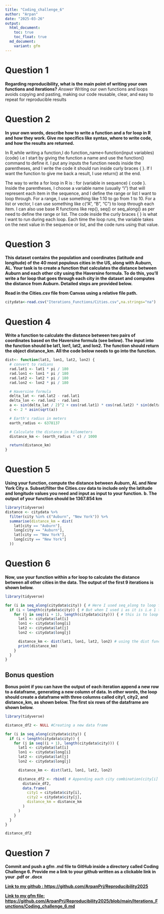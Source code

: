 ```yaml
---
title: "Coding_challenge_6"
author: "Arpan"
date: "2025-03-26"
output: 
  html_document:
    toc: true
    toc_float: true
  md_document:
    variant: gfm
---
```

# Question 1
**Regarding reproducibility, what is the main point of writing your own functions and iterations?**
*Answer* 
Writing our own functions and loops avoids copying and pasting, making our code reusable, clear, and easy to repeat for reproducible results

# Question 2

**In your own words, describe how to write a function and a for loop in R and how they work. Give me specifics like syntax, where to write code, and how the results are returned.** 

In R,while writing a function,I do function_name<-function(input variables){code} i.e I start by giving the function a name and use the function() command to define it. I put any inputs the function needs inside the parentheses, and I write the code it should run inside curly braces { }. If I want the function to give me back a result, I use return() at the end.

The way to write a for loop in R is :  for (variable in sequence) { code }. Inside the parentheses, I choose a variable name (usually "i") that will represent each item in the sequence, and I define the range or list I want to loop through. For a range, I use something like 1:10 to go from 1 to 10. For a list or vector, I can use something like c("A", "B", "C") to loop through each item. I can also use base R functions like rep(), seq() or seq_along() as per need to define the range or list. The code inside the curly braces { } is what I want to run during each loop. Each time the loop runs, the variable takes on the next value in the sequence or list, and the code runs using that value.

# Question 3
**This dataset contains the population and coordinates (latitude and longitude) of the 40 most populous cities in the US, along with Auburn, AL. Your task is to create a function that calculates the distance between Auburn and each other city using the Haversine formula. To do this, you'll write a for loop that goes through each city in the dataset and computes the distance from Auburn. Detailed steps are provided below.**

**Read in the Cities.csv file from Canvas using a relative file path.**

```r
citydata<-read.csv("Iterations_Functions/Cities.csv",na.strings="na")

```

# Question 4

**Write a function to calculate the distance between two pairs of coordinates based on the Haversine formula (see below). The input into the function should be lat1, lon1, lat2, and lon2. The function should return the object distance_km. All the code below needs to go into the function.**

```r
dist<- function(lat1, lon1, lat2, lon2) {
  # convert to radians
  rad.lat1 <- lat1 * pi / 180
  rad.lon1 <- lon1 * pi / 180
  rad.lat2 <- lat2 * pi / 180
  rad.lon2 <- lon2 * pi / 180

  # Haversine formula
  delta_lat <- rad.lat2 - rad.lat1
  delta_lon <- rad.lon2 - rad.lon1
  a <- sin(delta_lat / 2)^2 + cos(rad.lat1) * cos(rad.lat2) * sin(delta_lon / 2)^2
  c <- 2 * asin(sqrt(a)) 

  # Earth's radius in meters
  earth_radius <- 6378137

  # Calculate the distance in kilometers
  distance_km <- (earth_radius * c) / 1000

  return(distance_km)
}
```



# Question 5
**Using your function, compute the distance between Auburn, AL and New York City **
**a.	Subset/filter the Cities.csv data to include only the latitude and longitude values you need and input as input to your function.** 
**b.	The output of your function should be 1367.854 km**

```r
library(tidyverse)
distance <- citydata %>%
  filter(city %in% c("Auburn", "New York")) %>%
  summarise(distance_km = dist(
    lat[city == "Auburn"],
    long[city == "Auburn"],
    lat[city == "New York"],
    long[city == "New York"]
  ))

```

# Question 6
**Now, use your function within a for loop to calculate the distance between all other cities in the data. The output of the first 9 iterations is shown below.** 

```r
library(tidyverse)

for (i in seq_along(citydata$city)) { # Here I used seq_along to loop from 1st to 40th city, i use this for 1st city latitide and longitude
  if (i < length(citydata$city)) { # But when I used i as it is i.e 1 to 10, the j would be 41 when i is 40. This was returning me  extra combinations of city, 40th city and 41st city (which was NA). So to remove these combinations, I had to use if command to loop till i was 39 because when i is 39, j is 40 in the code below. So the 40th city is already included in the combination. This way I also avoid getting 41 in j that returns NA and increases the number of combination
    for (j in seq((i + 1), length(citydata$city))) { # this is to loop for 2nd city latitude and longitude. It is set such that when i is 1, j is 2, and so on till i reaches 39 and j reaches 40. then the loop stops
      lat1 <- citydata$lat[i]
      lon1 <- citydata$long[i]
      lat2 <- citydata$lat[j]
      lon2 <- citydata$long[j]

      distance_km <- dist(lat1, lon1, lat2, lon2) # using the dist function I created to calculate distance
      print(distance_km)
    }
  }
}


```

## Bonus question

**Bonus point if you can have the output of each iteration append a new row to a dataframe, generating a new column of data. In other words, the loop should create a dataframe with three columns called city1, city2, and distance_km, as shown below. The first six rows of the dataframe are shown below.**

```r
library(tidyverse)

distance_df2 <- NULL #Creating a new data frame 

for (i in seq_along(citydata$city)) {
  if (i < length(citydata$city)) { 
    for (j in seq((i + 1), length(citydata$city))) { 
      lat1 <- citydata$lat[i]
      lon1 <- citydata$long[i]
      lat2 <- citydata$lat[j]
      lon2 <- citydata$long[j]

      distance_km <- dist(lat1, lon1, lat2, lon2)

      distance_df2 <- rbind( # Appending each city combination(city[i] and city [j]), and their distances into the data frame after each iteration
        distance_df2,
        data.frame(
          city1 = citydata$city[i],
          city2 = citydata$city[j],
          distance_km = distance_km
        )
      )
    }
  }
}

distance_df2
```


# Question 7
**Commit and push a gfm .md file to GitHub inside a directory called Coding Challenge 6. Provide me a link to your github written as a clickable link in your .pdf or .docx**

[**Link to my github : https://github.com/ArpanPrj/Reproducibility2025**](https://github.com/ArpanPrj/Reproducibility2025)

[**Link to my gfm file: https://github.com/ArpanPrj/Reproducibility2025/blob/main/Iterations_Functions/Coding_challenge_6.md**](https://github.com/ArpanPrj/Reproducibility2025/blob/main/Iterations_Functions/Coding_challenge_6.md)
